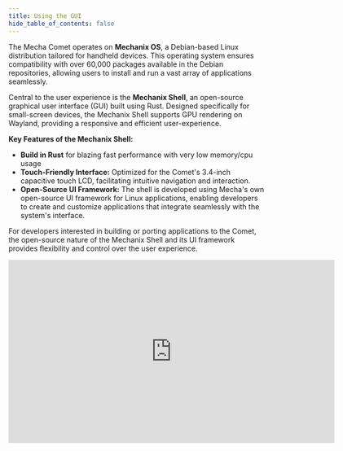 ```yaml
---
title: Using the GUI
hide_table_of_contents: false
---
```

The Mecha Comet operates on **Mechanix OS**, a Debian-based Linux distribution tailored for handheld devices. This operating system ensures compatibility with over 60,000 packages available in the Debian repositories, allowing users to install and run a vast array of applications seamlessly.

Central to the user experience is the **Mechanix Shell**, an open-source graphical user interface (GUI) built using Rust. Designed specifically for small-screen devices, the Mechanix Shell supports GPU rendering on Wayland, providing a responsive and efficient user-experience.

**Key Features of the Mechanix Shell:**

- **Build in Rust** for blazing fast performance with very low memory/cpu usage
- **Touch-Friendly Interface:** Optimized for the Comet's 3.4-inch capacitive touch LCD, facilitating intuitive navigation and interaction.
- **Open-Source UI Framework:** The shell is developed using Mecha's own open-source UI framework for Linux applications, enabling developers to create and customize applications that integrate seamlessly with the system's interface.

For developers interested in building or porting applications to the Comet, the open-source nature of the Mechanix Shell and its UI framework provides flexibility and control over the user experience.

<!-- <video controls width="640" height="360">
  <source src="/videos/The Mecha Comet Makes It Happen.mp4" type="video/mp4"></source>
  Your browser does not support the video tag.
</video> -->

<iframe
  width="640"
  height="360"
  src="https://web-assets.mecha.so/developers-v1/launcher/mecha-gui-overview.mp4"
  title="Demo Video"
  frameborder="0"
  allow="accelerometer; autoplay; clipboard-write; encrypted-media; gyroscope; picture-in-picture"
  allowfullscreen
></iframe>
